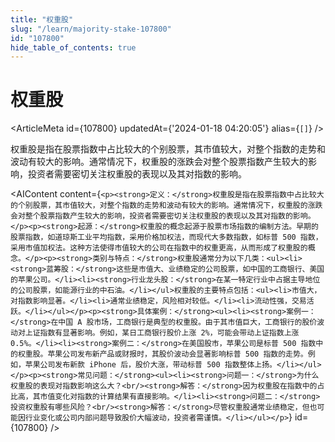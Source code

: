 ```yaml
---
title: "权重股"
slug: "/learn/majority-stake-107800"
id: "107800"
hide_table_of_contents: true
---
```



# 权重股

<ArticleMeta id={107800} updatedAt={'2024-01-18 04:20:05'} alias={`[]`} />
<div className='border-solid border-b border-t-0 my-4 border-[var(--ifm-color-gray-300)]' />

权重股是指在股票指数中占比较大的个别股票，其市值较大，对整个指数的走势和波动有较大的影响。通常情况下，权重股的涨跌会对整个股票指数产生较大的影响，投资者需要密切关注权重股的表现以及其对指数的影响。

<AIContent content={`<p><strong>定义：</strong>权重股是指在股票指数中占比较大的个别股票，其市值较大，对整个指数的走势和波动有较大的影响。通常情况下，权重股的涨跌会对整个股票指数产生较大的影响，投资者需要密切关注权重股的表现以及其对指数的影响。</p><p><strong>起源：</strong>权重股的概念起源于股票市场指数的编制方法。早期的股票指数，如道琼斯工业平均指数，采用价格加权法，而现代大多数指数，如标普 500 指数，采用市值加权法。这种方法使得市值较大的公司在指数中的权重更高，从而形成了权重股的概念。</p><p><strong>类别与特点：</strong>权重股通常分为以下几类：<ul><li><strong>蓝筹股：</strong>这些是市值大、业绩稳定的公司股票，如中国的工商银行、美国的苹果公司。</li><li><strong>行业龙头股：</strong>在某一特定行业中占据主导地位的公司股票，如能源行业的中石油。</li></ul>权重股的主要特点包括：<ul><li>市值大，对指数影响显著。</li><li>通常业绩稳定，风险相对较低。</li><li>流动性强，交易活跃。</li></ul></p><p><strong>具体案例：</strong><ul><li><strong>案例一：</strong>在中国 A 股市场，工商银行是典型的权重股。由于其市值巨大，工商银行的股价波动对上证指数有显著影响。例如，某日工商银行股价上涨 2%，可能会带动上证指数上涨 0.5%。</li><li><strong>案例二：</strong>在美国股市，苹果公司是标普 500 指数中的权重股。苹果公司发布新产品或财报时，其股价波动会显著影响标普 500 指数的走势。例如，苹果公司发布新款 iPhone 后，股价大涨，带动标普 500 指数整体上扬。</li></ul></p><p><strong>常见问题：</strong><ul><li><strong>问题一：</strong>为什么权重股的表现对指数影响这么大？<br/><strong>解答：</strong>因为权重股在指数中的占比高，其市值变化对指数的计算结果有直接影响。</li><li><strong>问题二：</strong>投资权重股有哪些风险？<br/><strong>解答：</strong>尽管权重股通常业绩稳定，但也可能因行业变化或公司内部问题导致股价大幅波动，投资者需谨慎。</li></ul></p>`} id={107800} />
